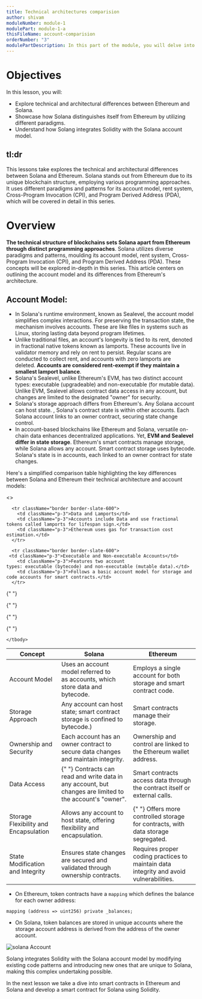```yaml
---
title: Technical architectures comparision
author: shivam
moduleNumber: module-1
modulePart: module-1-a
thisFileName: account-comparision
orderNumber: "3"
modulePartDescription: In this part of the module, you will delve into the role of Solidity in building Solana programs. You will explore Solang, Solana accounts, and conduct a comparative analysis of Solidity for Solana versus Ethereum.
---
```


# Objectives

In this lesson, you will:

- Explore technical and architectural differences between Ethereum and Solana.
- Showcase how Solana distinguishes itself from Ethereum by utilizing different paradigms.
- Understand how Solang integrates Solidity with the Solana account model.

## tl:dr

This lessons take explores the technical and architectural differences between Solana and Ethereum. Solana stands out from Ethereum due to its unique blockchain structure, employing various programming approaches. It uses different paradigms and patterns for its account model, rent system, Cross-Program Invocation (CPI), and Program Derived Address (PDA), which will be covered in detail in this series.

# Overview

**The technical structure of blockchains sets Solana apart from Ethereum through distinct programming approaches**. Solana utilizes diverse paradigms and patterns, moulding its account model, rent system, Cross-Program Invocation (CPI), and Program Derived Address (PDA). These concepts will be explored in-depth in this series. This article centers on outlining the account model and its differences from Ethereum's architecture.

## **Account Model:**

- In Solana's runtime environment, known as Sealevel, the account model simplifies complex interactions. For preserving the transaction state, the mechanism involves accounts. These are like files in systems such as Linux, storing lasting data beyond program lifetimes.
- Unlike traditional files, an account's longevity is tied to its rent, denoted in fractional native tokens known as lamports. These accounts live in validator memory and rely on rent to persist. Regular scans are conducted to collect rent, and accounts with zero lamports are deleted. **Accounts are considered rent-exempt if they maintain a smallest lamport balance**.
- Solana's Sealevel, unlike Ethereum's EVM, has two distinct account types: executable (upgradeable) and non-executable (for mutable data). Unlike EVM, Sealevel allows contract data access in any account, but changes are limited to the designated "owner" for security.
- Solana's storage approach differs from Ethereum's. Any Solana account can host state. , Solana's contract state is within other accounts. Each Solana account links to an owner contract, securing state change control.
- In account-based blockchains like Ethereum and Solana, versatile on-chain data enhances decentralized applications. Yet, **EVM and Sealevel differ in state storage**. Ethereum's smart contracts manage storage, while Solana allows any account. Smart contract storage uses bytecode. Solana's state is in accounts, each linked to an owner contract for state changes.

Here's a simplified comparison table highlighting the key differences between Solana and Ethereum their technical architecture and account models:

<>
<table>
    <thead>
      <tr>
        <th className='border border-slate-600 text-center'>Concept</th>
        <th className='border border-slate-600 text-center'>Solana</th>
        <th className='border border-slate-600 text-center'>Ethereum</th>
      </tr>
    </thead>
    <tbody className="border border-slate-600 text-left">
      <tr className="border border-slate-600">
        <td className="p-3">Account Model</td>
        <td className="p-3">Uses an account model referred to as accounts, which store data and bytecode.</td>
        <td className="p-3">Employs a single account for both storage and smart contract code.</td>
      </tr>

      <tr className="border border-slate-600">
        <td className="p-3">Data and Lamports</td>
        <td className="p-3">Accounts include Data and use fractional tokens called lamports for lifespan sign.</td>
        <td className="p-3">Ethereum uses gas for transaction cost estimation.</td>
      </tr>

      <tr className="border border-slate-600">
     <td className="p-3">Executable and Non-executable Accounts</td>
        <td className="p-3">Features two account types: executable (bytecode) and non-executable (mutable data).</td>
        <td className="p-3">Follows a basic account model for storage and code accounts for smart contracts.</td>
      </tr>

{" "}
<tr className="border border-slate-600">
  <td className="p-3">Storage Approach </td>
  <td className="p-3">
    Any account can host state; smart contract storage is confined to bytecode.)
  </td>
  <td className="p-3">Smart contracts manage their storage.</td>
</tr>

 <tr className="border border-slate-600"r>
     <td className="p-3">Ownership and Security</td>
        <td className="p-3">Each account has an owner contract to secure data changes and maintain integrity.</td>
        <td className="p-3">Ownership and control are linked to the Ethereum wallet address. </td>
      </tr>

{" "}
<tr className="border border-slate-600">
  <td className="p-3">Data Access</td>
  <td className="p-3">
    {" "}
    Contracts can read and write data in any account, but changes are limited to
    the account's "owner".
  </td>
  <td className="p-3">
    Smart contracts access data through the contract itself or external calls.
  </td>
</tr>

{" "}
<tr className="border border-slate-600">
  <td className="p-3">Storage Flexibility and Encapsulation</td>
  <td className="p-3">
    Allows any account to host state, offering flexibility and encapsulation.
  </td>
  <td className="p-3">
    {" "}
    Offers more controlled storage for contracts, with data storage segregated.
  </td>
</tr>

{" "}
<tr className="border border-slate-600">
  <td className="p-3">State Modification and Integrity </td>
  <td className="p-3">
    Ensures state changes are secured and validated through ownership contracts.
  </td>
  <td className="p-3">
    Requires proper coding practices to maintain data integrity and avoid
    vulnerabilities.
  </td>
</tr>

    </tbody>

  </table>
  </>

- On Ethereum, token contracts have a `mapping` which defines the balance for each owner address:

```solidity
mapping (address => uint256) private _balances;
```

- On Solana, token balances are stored in unique accounts where the storage account address is derived from the address of the owner account.

![solana Account](https://res.cloudinary.com/practicaldev/image/fetch/s---VrOf4kR--/c_limit%2Cf_auto%2Cfl_progressive%2Cq_auto%2Cw_800/https://dev-to-uploads.s3.amazonaws.com/uploads/articles/gm32bz33sxfb2m1er2dq.jpeg)

Solang integrates Solidity with the Solana account model by modifying existing code patterns and introducing new ones that are unique to Solana, making this complex undertaking possible.

In the next lesson we take a dive into smart contracts in Ethereum and Solana and develop a smart contract for Solana using Solidity.

